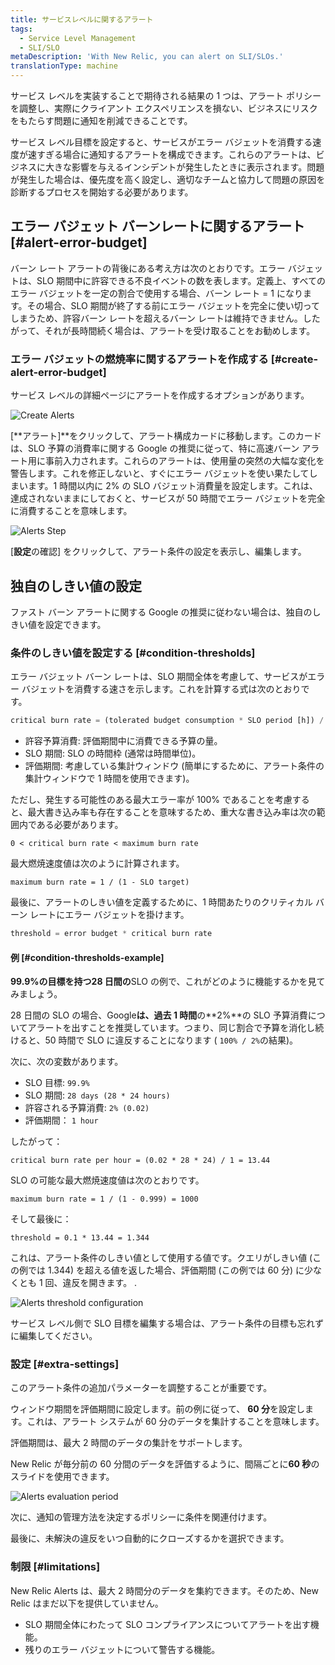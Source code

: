 ```yaml
---
title: サービスレベルに関するアラート
tags:
  - Service Level Management
  - SLI/SLO
metaDescription: 'With New Relic, you can alert on SLI/SLOs.'
translationType: machine
---
```






サービス レベルを実装することで期待される結果の 1 つは、アラート ポリシーを調整し、実際にクライアント エクスペリエンスを損ない、ビジネスにリスクをもたらす問題に通知を削減できることです。

サービス レベル目標を設定すると、サービスがエラー バジェットを消費する速度が速すぎる場合に通知するアラートを構成できます。これらのアラートは、ビジネスに大きな影響を与えるインシデントが発生したときに表示されます。問題が発生した場合は、優先度を高く設定し、適切なチームと協力して問題の原因を診断するプロセスを開始する必要があります。

## エラー バジェット バーンレートに関するアラート [#alert-error-budget]

バーン レート アラートの背後にある考え方は次のとおりです。エラー バジェットは、SLO 期間中に許容できる不良イベントの数を表します。定義上、すべてのエラー バジェットを一定の割合で使用する場合、バーン レート = 1 になります。その場合、SLO 期間が終了する前にエラー バジェットを完全に使い切ってしまうため、許容バーン レートを超えるバーン レートは維持できません。したがって、それが長時間続く場合は、アラートを受け取ることをお勧めします。

### エラー バジェットの燃焼率に関するアラートを作成する [#create-alert-error-budget]

サービス レベルの詳細ページにアラートを作成するオプションがあります。

<img
  title="Alerts CTA.png"
  alt="Create Alerts"
  src={slmCreateAlertsButton}
/>

\[**アラート]**をクリックして、アラート構成カードに移動します。このカードは、SLO 予算の消費率に関する Google の推奨に従って、特に高速バーン アラート用に事前入力されます。これらのアラートは、使用量の突然の大幅な変化を警告します。これを修正しないと、すぐにエラー バジェットを使い果たしてしまいます。1 時間以内に 2% の SLO バジェット消費量を設定します。これは、達成されないままにしておくと、サービスが 50 時間でエラー バジェットを完全に消費することを意味します。

<img
  title="Alerts Step.png"
  alt="Alerts Step"
  src={slmSloAlertConditionSetUpCard}
/>

\[**設定**の確認] をクリックして、アラート条件の設定を表示し、編集します。

## 独自のしきい値の設定

ファスト バーン アラートに関する Google の推奨に従わない場合は、独自のしきい値を設定できます。

### 条件のしきい値を設定する [#condition-thresholds]

エラー バジェット バーン レートは、SLO 期間全体を考慮して、サービスがエラー バジェットを消費する速さを示します。これを計算する式は次のとおりです。

```sql
critical burn rate = (tolerated budget consumption * SLO period [h]) / (evaluation period [h])
```

* 許容予算消費: 評価期間中に消費できる予算の量。
* SLO 期間: SLO の時間枠 (通常は時間単位)。
* 評価期間: 考慮している集計ウィンドウ (簡単にするために、アラート条件の集計ウィンドウで 1 時間を使用できます)。

ただし、発生する可能性のある最大エラー率が 100% であることを考慮すると、最大書き込み率も存在することを意味するため、重大な書き込み率は次の範囲内である必要があります。

```
0 < critical burn rate < maximum burn rate
```

最大燃焼速度値は次のように計算されます。

```
maximum burn rate = 1 / (1 - SLO target)
```

最後に、アラートのしきい値を定義するために、1 時間あたりのクリティカル バーン レートにエラー バジェットを掛けます。

```sql
threshold = error budget * critical burn rate 
```

#### 例 [#condition-thresholds-example]

**99.9%**の目標を持つ**28 日間の**SLO の例で、これがどのように機能するかを見てみましょう。

28 日間の SLO の場合、Google**は、過去 1 時間**の**2%**の SLO 予算消費についてアラートを出すことを推奨しています。つまり、同じ割合で予算を消化し続けると、50 時間で SLO に違反することになります ( `100% / 2%`の結果)。

次に、次の変数があります。

* SLO 目標: `99.9%`
* SLO 期間: `28 days (28 * 24 hours)`
* 許容される予算消費: `2% (0.02)`
* 評価期間： `1 hour`

したがって：

```
critical burn rate per hour = (0.02 * 28 * 24) / 1 = 13.44
```

SLO の可能な最大燃焼速度値は次のとおりです。

```
maximum burn rate = 1 / (1 - 0.999) = 1000
```

そして最後に：

```
threshold = 0.1 * 13.44 = 1.344
```

これは、アラート条件のしきい値として使用する値です。クエリがしきい値 (この例では 1.344) を超える値を返した場合、評価期間 (この例では 60 分) に少なくとも 1 回、違反を開きます。 .

<img
  title="Alerts threshold.png"
  alt="Alerts threshold configuration"
  src={alertsConditionThresholdsSlm}
/>

<Callout variant="important">
  サービス レベル側で SLO 目標を編集する場合は、アラート条件の目標も忘れずに編集してください。
</Callout>

### 設定 [#extra-settings]

このアラート条件の追加パラメーターを調整することが重要です。

ウィンドウ期間を評価期間に設定します。前の例に従って、 **60 分**を設定します。これは、アラート システムが 60 分のデータを集計することを意味します。

<Callout variant="important">
  評価期間は、最大 2 時間のデータの集計をサポートします。
</Callout>

New Relic が毎分前の 60 分間のデータを評価するように、間隔ごとに**60 秒**のスライドを使用できます。

<img
  title="Alerts period.png"
  alt="Alerts evaluation period"
  src={alertsAdvancedSignalSettingsSlm}
/>

次に、通知の管理方法を決定するポリシーに条件を関連付けます。

最後に、未解決の違反をいつ自動的にクローズするかを選択できます。

### 制限 [#limitations]

New Relic Alerts は、最大 2 時間分のデータを集約できます。そのため、New Relic はまだ以下を提供していません。

* SLO 期間全体にわたって SLO コンプライアンスについてアラートを出す機能。
* 残りのエラー バジェットについて警告する機能。